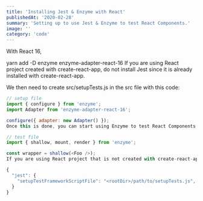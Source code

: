 ```yaml
---
title: 'Installing Jest & Enzyme with React'
publishedAt: '2020-02-28'
summary: 'Setting up to use Jest & Enzyme to test React Components.'
image: ''
category: 'code'
---
```


With React 16,

yarn add -D enzyme enzyme-adapter-react-16
If you are using React project created with create-react-app, do not install Jest since it is already installed with create-react-app.

We then need to create src/setupTests.js in the src file with this code:

```javascript
// setup file
import { configure } from 'enzyme';
import Adapter from 'enzyme-adapter-react-16';

configure({ adapter: new Adapter() });
Once this is done, you can start using Enzyme to test React Components:

// test file
import { shallow, mount, render } from 'enzyme';

const wrapper = shallow(<Foo />);
If you are using React project that is not created with create-react-app, then you need to add the following code to Package.json:

{
  "jest": {
    "setupTestFrameworkScriptFile": "<rootDir>/path/to/setupTests.js",
  }
}
```
